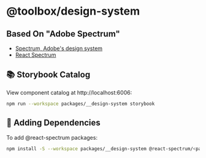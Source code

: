 
<Meta title="README" />

# @toolbox/design-system

## Based On "Adobe Spectrum"

- [Spectrum, Adobe's design system](https://spectrum.adobe.com/)
- [React Spectrum](https://react-spectrum.adobe.com/react-spectrum/index.html)

## 📚 Storybook Catalog

View component catalog at http://localhost:6006:

```bash
npm run --workspace packages/__design-system storybook
```

## 🔧 Adding Dependencies

To add @react-spectrum packages:

```bash
npm install -S --workspace packages/__design-system @react-spectrum/<package-name>
```
